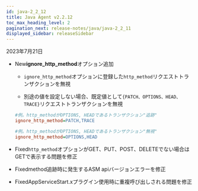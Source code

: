 ```yaml
---
id: java-2_2_12
title: Java Agent v2.2.12
toc_max_heading_level: 2
pagination_next: release-notes/java/java-2_2_11
displayed_sidebar: releaseSidebar
---
```


2023年7月21日

- <Status>New</Status><b>ignore_http_method</b>オプション追加

  - `ignore_http_method`オプションに登録した`http_method`リクエストトランザクションを無視

  - 別途の値を設定しない場合、既定値として`{PATCH、OPTIONS、HEAD、TRACE}`リクエストトランザクションを無視

  ```ini title='whatap.conf'
  #例。http_methodがOPTIONS, HEADであるトランザクション"追跡"
  ignore_http_method=PATCH,TRACE

  #例。http_methodがOPTIONS, HEADであるトランザクション"無視"
  ignore_http_method=OPTIONS,HEAD
  ```

- <Status>Fixed</Status><code>http_method</code>オプションがGET、PUT、POST、DELETEでない場合はGETで表示する問題を修正

- <Status>Fixed</Status>method追跡時に発生するASM apiバージョンエラーを修正

- <Status>Fixed</Status>AppServiceStart.xプラグイン使用時に重複呼び出しされる問題を修正
